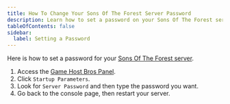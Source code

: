 ```yaml
---
title: How To Change Your Sons Of The Forest Server Password
description: Learn how to set a password on your Sons Of The Forest server.
tableOfContents: false
sidebar:
  label: Setting a Password
---
```


Here is how to set a password for your [Sons Of The Forest server](https://www.gamehostbros.com/sons-of-the-forest-server-hosting/).
<Steps>
1. Access the [Game Host Bros Panel](https://panel.gamehostbros.com/).
2. Click `Startup Parameters`.
3. Look for `Server Password` and then type the password you want.
4. Go back to the console page, then restart your server.
</Steps>